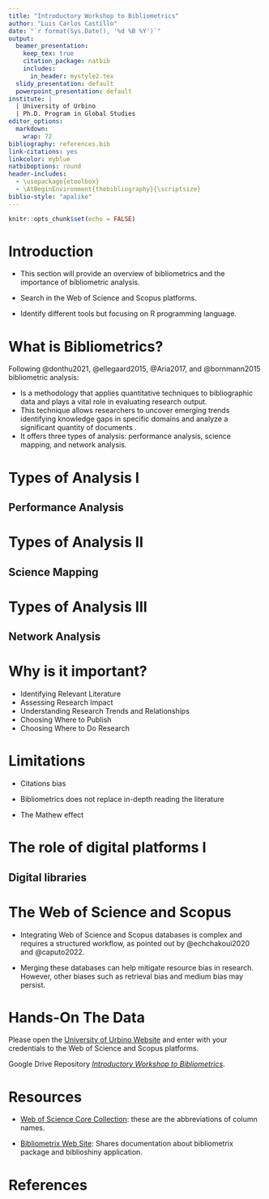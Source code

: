 ```yaml
---
title: "Introductory Workshop to Bibliometrics"
author: "Luis Carlos Castillo"
date: "`r format(Sys.Date(), '%d %B %Y')`"
output:
  beamer_presentation:
    keep_tex: true
    citation_package: natbib
    includes:
      in_header: mystyle2.tex
  slidy_presentation: default
  powerpoint_presentation: default
institute: |
  | University of Urbino
  | Ph.D. Program in Global Studies
editor_options:
  markdown:
    wrap: 72
bibliography: references.bib
link-citations: yes
linkcolor: myblue
natbiboptions: round
header-includes:
  - \usepackage{etoolbox}
  - \AtBeginEnvironment{thebibliography}{\scriptsize}
biblio-style: "apalike"
---
```


```r
knitr::opts_chunk$set(echo = FALSE)
```

# Introduction

-   This section will provide an overview of bibliometrics and the
    importance of bibliometric analysis.

-   Search in the Web of Science and Scopus platforms.

-   Identify different tools but focusing on R programming language.

# What is Bibliometrics?

Following @donthu2021, @ellegaard2015, @Aria2017, and @bornmann2015
bibliometric analysis:

-   Is a methodology that applies quantitative techniques to
    bibliographic data and plays a vital role in evaluating research
    output.
-   This technique allows researchers to uncover emerging trends
    identifying knowledge gaps in specific domains and analyze a
    significant quantity of documents .
-   It offers three types of analysis: performance analysis, science
    mapping, and network analysis.

# Types of Analysis I

## Performance Analysis

```{=tex}
\begin{center}
\includegraphics[width=1\textwidth]{pic_1.png}
\end{center}
```
# Types of Analysis II

## Science Mapping

```{=tex}
\begin{center}
\includegraphics[width=1\textwidth]{pic_2.png}
\end{center}
```
# Types of Analysis III

## Network Analysis

```{=tex}
\begin{center}
\includegraphics[width=1\textwidth]{pic_3.png}
\end{center}
```
# Why is it important?

-   Identifying Relevant Literature
-   Assessing Research Impact
-   Understanding Research Trends and Relationships
-   Choosing Where to Publish
-   Choosing Where to Do Research

# Limitations

-   Citations bias

-   Bibliometrics does not replace in-depth reading the literature

-   The Mathew effect

# The role of digital platforms I

## Digital libraries

```{=tex}
\begin{center}
\includegraphics[width=1\textwidth]{pic_4.png}
\end{center}
```
# The Web of Science and Scopus

-   Integrating Web of Science and Scopus databases is complex and
    requires a structured workflow, as pointed out by @echchakoui2020
    and @caputo2022.

-   Merging these databases can help mitigate resource bias in research.
    However, other biases such as retrieval bias and medium bias may
    persist.

# Hands-On The Data

Please open the [University of Urbino Website](https://www.uniurb.it/)
and enter with your credentials to the Web of Science and Scopus
platforms.

Google Drive Repository [*Introductory Workshop to
Bibliometrics*](https://drive.google.com/drive/folders/1Mw6cWYZZxRlZTQAUYZofifyY_xkmcVeK)*.*

# Resources

-   [Web of Science Core
    Collection](https://images.webofknowledge.com/images/help/WOS/hs_wos_fieldtags.html):
    these are the abbreviations of column names.

-   [Bibliometrix Web
    Site](https://www.bibliometrix.org/vignettes/Introduction_to_bibliometrix.html):
    Shares documentation about bibliometrix package and biblioshiny
    application.

# References
